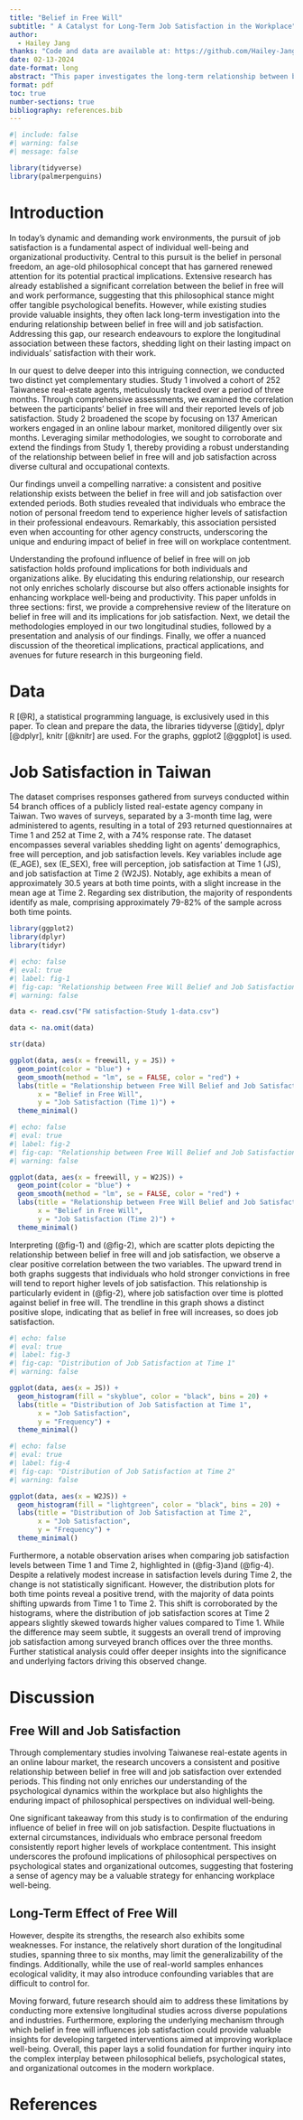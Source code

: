 ```yaml
---
title: "Belief in Free Will"
subtitle: " A Catalyst for Long-Term Job Satisfaction in the Workplace"
author: 
  - Hailey Jang
thanks: "Code and data are available at: https://github.com/Hailey-Jang/STA302_Reproduction.git"
date: 02-13-2024
date-format: long
abstract: "This paper investigates the long-term relationship between belief in personal freedom and job satisfaction through two longitudinal studies. Study 1 tracked 252 Taiwanese real-estate agents over 3 months, while Study 2 followed 137 American workers in an online labour market over 6 months. We found a consistent positive correlation between belief in free will and job satisfaction, even after accounting for other agency constructs. This research highlights the enduring impact of embracing personal freedom on workplace contentment, offering valuable insights for enhancing individual well-being and organizational productivity in diverse cultural and occupational settings."
format: pdf
toc: true
number-sections: true
bibliography: references.bib
---
```


```r
#| include: false
#| warning: false
#| message: false

library(tidyverse)
library(palmerpenguins)
```

# Introduction

In today's dynamic and demanding work environments, the pursuit of job satisfaction is a fundamental aspect of individual well-being and organizational productivity. Central to this pursuit is the belief in personal freedom, an age-old philosophical concept that has garnered renewed attention for its potential practical implications. Extensive research has already established a significant correlation between the belief in free will and work performance, suggesting that this philosophical stance might offer tangible psychological benefits. However, while existing studies provide valuable insights, they often lack long-term investigation into the enduring relationship between belief in free will and job satisfaction. Addressing this gap, our research endeavours to explore the longitudinal association between these factors, shedding light on their lasting impact on individuals' satisfaction with their work.

In our quest to delve deeper into this intriguing connection, we conducted two distinct yet complementary studies. Study 1 involved a cohort of 252 Taiwanese real-estate agents, meticulously tracked over a period of three months. Through comprehensive assessments, we examined the correlation between the participants' belief in free will and their reported levels of job satisfaction. Study 2 broadened the scope by focusing on 137 American workers engaged in an online labour market, monitored diligently over six months. Leveraging similar methodologies, we sought to corroborate and extend the findings from Study 1, thereby providing a robust understanding of the relationship between belief in free will and job satisfaction across diverse cultural and occupational contexts.

Our findings unveil a compelling narrative: a consistent and positive relationship exists between the belief in free will and job satisfaction over extended periods. Both studies revealed that individuals who embrace the notion of personal freedom tend to experience higher levels of satisfaction in their professional endeavours. Remarkably, this association persisted even when accounting for other agency constructs, underscoring the unique and enduring impact of belief in free will on workplace contentment.

Understanding the profound influence of belief in free will on job satisfaction holds profound implications for both individuals and organizations alike. By elucidating this enduring relationship, our research not only enriches scholarly discourse but also offers actionable insights for enhancing workplace well-being and productivity. This paper unfolds in three sections: first, we provide a comprehensive review of the literature on belief in free will and its implications for job satisfaction. Next, we detail the methodologies employed in our two longitudinal studies, followed by a presentation and analysis of our findings. Finally, we offer a nuanced discussion of the theoretical implications, practical applications, and avenues for future research in this burgeoning field.

# Data 
R [@R], a statistical programming language, is exclusively used in this paper. To clean and prepare the data, the libraries tidyverse [@tidy], dplyr [@dplyr], knitr [@knitr] are used. For the graphs, ggplot2 [@ggplot] is used. 

# Job Satisfaction in Taiwan
The dataset comprises responses gathered from surveys conducted within 54 branch offices of a publicly listed real-estate agency company in Taiwan. Two waves of surveys, separated by a 3-month time lag, were administered to agents, resulting in a total of 293 returned questionnaires at Time 1 and 252 at Time 2, with a 74% response rate. The dataset encompasses several variables shedding light on agents' demographics, free will perception, and job satisfaction levels. Key variables include age (E_AGE), sex (E_SEX), free will perception, job satisfaction at Time 1 (JS), and job satisfaction at Time 2 (W2JS). Notably, age exhibits a mean of approximately 30.5 years at both time points, with a slight increase in the mean age at Time 2. Regarding sex distribution, the majority of respondents identify as male, comprising approximately 79-82% of the sample across both time points. 

```r
library(ggplot2)
library(dplyr)
library(tidyr)
```

```r
#| echo: false
#| eval: true
#| label: fig-1
#| fig-cap: "Relationship between Free Will Belief and Job Satisfaction (Time 1)"
#| warning: false
```

```r
data <- read.csv("FW satisfaction-Study 1-data.csv")

data <- na.omit(data)

str(data)
```

```r
ggplot(data, aes(x = freewill, y = JS)) +
  geom_point(color = "blue") +
  geom_smooth(method = "lm", se = FALSE, color = "red") +
  labs(title = "Relationship between Free Will Belief and Job Satisfaction",
       x = "Belief in Free Will",
       y = "Job Satisfaction (Time 1)") +
  theme_minimal()
```

```r
#| echo: false
#| eval: true
#| label: fig-2
#| fig-cap: "Relationship between Free Will Belief and Job Satisfaction (Time 2)"
#| warning: false
```

```r
ggplot(data, aes(x = freewill, y = W2JS)) +
  geom_point(color = "blue") +
  geom_smooth(method = "lm", se = FALSE, color = "red") +
  labs(title = "Relationship between Free Will Belief and Job Satisfaction",
       x = "Belief in Free Will",
       y = "Job Satisfaction (Time 2)") +
  theme_minimal()
```
Interpreting (@fig-1) and (@fig-2), which are scatter plots depicting the relationship between belief in free will and job satisfaction, we observe a clear positive correlation between the two variables. The upward trend in both graphs suggests that individuals who hold stronger convictions in free will tend to report higher levels of job satisfaction. This relationship is particularly evident in (@fig-2), where job satisfaction over time is plotted against belief in free will. The trendline in this graph shows a distinct positive slope, indicating that as belief in free will increases, so does job satisfaction. 

```r
#| echo: false
#| eval: true
#| label: fig-3
#| fig-cap: "Distribution of Job Satisfaction at Time 1"
#| warning: false
```

```r
ggplot(data, aes(x = JS)) +
  geom_histogram(fill = "skyblue", color = "black", bins = 20) +
  labs(title = "Distribution of Job Satisfaction at Time 1",
       x = "Job Satisfaction",
       y = "Frequency") +
  theme_minimal()
```
```r
#| echo: false
#| eval: true
#| label: fig-4
#| fig-cap: "Distribution of Job Satisfaction at Time 2"
#| warning: false
```
```r
ggplot(data, aes(x = W2JS)) +
  geom_histogram(fill = "lightgreen", color = "black", bins = 20) +
  labs(title = "Distribution of Job Satisfaction at Time 2",
       x = "Job Satisfaction",
       y = "Frequency") +
  theme_minimal()
```
Furthermore, a notable observation arises when comparing job satisfaction levels between Time 1 and Time 2, highlighted in (@fig-3)and (@fig-4). Despite a relatively modest increase in satisfaction levels during Time 2, the change is not statistically significant. However, the distribution plots for both time points reveal a positive trend, with the majority of data points shifting upwards from Time 1 to Time 2. This shift is corroborated by the histograms, where the distribution of job satisfaction scores at Time 2 appears slightly skewed towards higher values compared to Time 1. While the difference may seem subtle, it suggests an overall trend of improving job satisfaction among surveyed branch offices over the three months. Further statistical analysis could offer deeper insights into the significance and underlying factors driving this observed change.

# Discussion 
## Free Will and Job Satisfaction
Through complementary studies involving Taiwanese real-estate agents in an online labour market, the research uncovers a consistent and positive relationship between belief in free will and job satisfaction over extended periods. This finding not only enriches our understanding of the psychological dynamics within the workplace but also highlights the enduring impact of philosophical perspectives on individual well-being. 

One significant takeaway from this study is to confirmation of the enduring influence of belief in free will on job satisfaction. Despite fluctuations in external circumstances, individuals who embrace personal freedom consistently report higher levels of workplace contentment. This insight underscores the profound implications of philosophical perspectives on psychological states and organizational outcomes, suggesting that fostering a sense of agency may be a valuable strategy for enhancing workplace well-being.  

## Long-Term Effect of Free Will 
However, despite its strengths, the research also exhibits some weaknesses. For instance, the relatively short duration of the longitudinal studies, spanning three to six months, may limit the generalizability of the findings. Additionally, while the use of real-world samples enhances ecological validity, it may also introduce confounding variables that are difficult to control for. 

Moving forward, future research should aim to address these limitations by conducting more extensive longitudinal studies across diverse populations and industries. Furthermore, exploring the underlying mechanism through which belief in free will influences job satisfaction could provide valuable insights for developing targeted interventions aimed at improving workplace well-being. Overall, this paper lays a solid foundation for further inquiry into the complex interplay between philosophical beliefs, psychological states, and organizational outcomes in the modern workplace. 

# References
